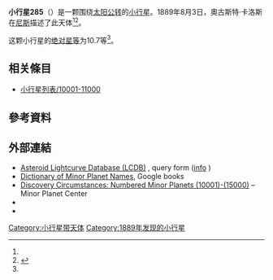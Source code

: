 {{Infobox planet
 | minorplanet     = yes
 | name            = 285 Regina
 | background      = #D6D6D6
 | image = 
 | image_size      = 
 | caption         =
 | discovery_ref   =  <ref name="MPC-object" />
 | discoverer      = [[奧古斯特·卡洛斯|奧古斯特·卡洛斯]]
 | discovery_site  = [[尼斯|尼斯]]
 | discovered      = 1889年8月3日
 | mpc_name        = 285 Regina
 | alt_names       = 285 Regina
 | pronounced      = 
 | named_after     = <ref name="MPC-object" />
 | mp_category     = [[主帶小行星|主帶小行星]] <ref name="MPC-object" /><ref name="jpldata" />
 | orbit_ref       = <ref name="a">[http://ssd.jpl.nasa.gov/sbdb.cgi?sstr=285 285] {{Wayback|url=http://ssd.jpl.nasa.gov/sbdb.cgi?sstr=285 |date=20200803073521 }}，小行星數據庫瀏覽器（JPL Small-Body Database Browser）－[[美国国家航空航天局|美国国家航空航天局]]喷气推进实验室</ref>
 | epoch           = 2018-03-23.0（[[儒略日|JD]] 2458200.5）
 | uncertainty     = 0
 | observation_arc = 
 | aphelion = {{convert|3.722|AU|km|3|abbr=on|lk=out}}
 | perihelion      = {{convert|2.4502898|AU|km|3|abbr=on}}
 | semimajor       = 3.0860996
 | eccentricity    = 0.2060237
 | period          = 5.42[[儒略年|yr]]
 | mean_anomaly    = 246.75382[[度|°]]
 | mean_motion     = {{Deg2DMS|0.18179790|sup=ms}} / day
 | inclination     = 17.60553
 | asc_node        = 311.35198°
 | arg_peri        = 14.28933
 | mean_diameter   = 
 | rotation        = 
 | albedo          =
 | spectral_type   =
 | abs_magnitude   = 10.7<ref name="jpldata" />
}}
'''小行星285'''（{{lang-en|285 Regina}}）是一颗围绕[[太阳|太阳]][[公转|公转]]的[[小行星|小行星]]。1889年8月3日，奧古斯特·卡洛斯在[[尼斯|尼斯]]描述了此天体<ref name="a" /><ref>{{cite news|title=小行星列表|url=http://cfa-www.harvard.edu/iau/lists/NumberedMPs.txt|accessdate=2018-10-19|newspaper=哈佛大学|archive-date=2008-05-17|archive-url=https://web.archive.org/web/20080517010638/http://cfa-www.harvard.edu/iau/lists/NumberedMPs.txt|dead-url=no}}</ref>。

这颗小行星的[[绝对星等|绝对星等]]为10.7等<ref name="a" />。

== 相关條目 ==
*[[小行星列表/10001-11000|小行星列表/10001-11000]]

== 參考資料 ==
{{reflist|refs=

<ref name="jpldata">{{cite web
 |type         = 2018-01-26 last obs.
 |title        = JPL Small-Body Database Browser:285 Regina-285 Regina
 |url          = https://ssd.jpl.nasa.gov/sbdb.cgi?sstr=285
 |publisher    = [[Jet_Propulsion_Laboratory|Jet Propulsion Laboratory]]
 |accessdate   = 28 March 2018
 |archive-date = 2020-08-03
 |archive-url  = https://web.archive.org/web/20200803073521/https://ssd.jpl.nasa.gov/sbdb.cgi?sstr=285
 |dead-url     = no
}}</ref>

<ref name="MPC-object">{{cite web
  |title      = 285 Regina
  |work      = Minor Planet Center
  |url      = https://www.minorplanetcenter.net/db_search/show_object?object_id=285
  |accessdate      = 28 March 2018
  |archive-date      = 2016-03-04
  |archive-url      = https://web.archive.org/web/20160304112001/http://www.minorplanetcenter.net/db_search/show_object?object_id=285
  |dead-url      = no
  }}</ref>

}}

==  外部連結 ==
* [http://www.minorplanet.info/PHP/lcdbsummaryquery.php Asteroid Lightcurve Database (LCDB)] {{Wayback|url=http://www.minorplanet.info/PHP/lcdbsummaryquery.php |date=20171210173955 }}, query form ([http://www.minorplanet.info/lightcurvedatabase.html info] {{Wayback|url=http://www.minorplanet.info/lightcurvedatabase.html |date=20171216050541 }})
* [https://books.google.com/books?id=aeAg1X7afOoC&pg Dictionary of Minor Planet Names], Google books
* [http://www.minorplanetcenter.net/iau/lists/NumberedMPs010001.html Discovery Circumstances: Numbered Minor Planets (10001)-(15000)] {{Wayback|url=http://www.minorplanetcenter.net/iau/lists/NumberedMPs010001.html |date=20180612162317 }} – Minor Planet Center
* {{AstDys|285}}
* {{JPL small body}}

{{Minor Planet Number|[[小行星284|小行星284]]|[[小行星286|小行星286]]}}
{{小天体}}

[[Category:小行星带天体|Category:小行星带天体]]
[[Category:1889年发现的小行星|Category:1889年发现的小行星]]